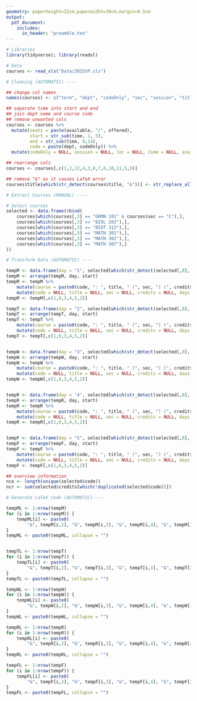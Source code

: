 ```yaml
---
geometry: paperheight=22cm,paperwidth=30cm,margin=0.5cm
output:
  pdf_document:
    includes:
      in_header: "preamble.tex"
---
```


<!-- HOW TO USE 

1. In the R chunk, navigate to the "Extract Courses (MANUAL)" section
2. Replace "DEPT XXX" with course code and "X" with section
3. Add more rows if required.
4. Note that there should be at least one course per day, otherwise you will have to modify the code
5. Render document

-->

```r

# Libraries
library(tidyverse); library(readxl)

# Data
courses <- read_xls("Data/2025SP.xls")

# Cleaning (AUTOMATIC) ----

## change col names
names(courses) <- c("term", "dept", "codeOnly", "sec", "session", "title", "loc", "room", "days", "time", "instructor", "credits", "available", "offered", "date", "location", "method", "enrolled")

## separate time into start and end
## join dept name and course code
## remove unwanted cols
courses <- courses %>% 
  mutate(seats = paste(available, "/", offered),
         start = str_sub(time, 1, 5),
         end = str_sub(time, 9,14),
         code = paste(dept, codeOnly)) %>%
  mutate(codeOnly = NULL, session = NULL, loc = NULL, time = NULL, available = NULL, offered = NULL, date = NULL, location = NULL, method = NULL, enrolled = NULL)

## rearrange cols
courses <- courses[,c(1,2,12,4,3,8,7,6,10,11,5,9)]

## remove "&" as it causes LaTeX error
courses$title[which(str_detect(courses$title, "&"))] <- str_replace_all(courses$title[which(str_detect(courses$title, "&"))], "&", "and")

# Extract Courses (MANUAL) ----

# Select courses
selected <- data.frame(rbind(
    courses[which(courses[,3] == "GRMN 101" & courses$sec == "C"),],
    courses[which(courses[,3] == "BIOL 203"),],
    courses[which(courses[,3] == "BIOT 313"),],
    courses[which(courses[,3] == "MATH 301"),],
    courses[which(courses[,3] == "MATH 302"),],
    courses[which(courses[,3] == "MATH 307"),]
))

# Transform Data (AUTOMATIC) ----

tempM <- data.frame(day = "1", selected[which(str_detect(selected[,8], "M")),c(3:11)])
tempM <- arrange(tempM, day, start)
tempM <- tempM %>%
    mutate(course = paste0(code, ": ", title, " (", sec, ") (", credits, ")")) %>%
    mutate(code = NULL, title = NULL, sec = NULL, credits = NULL, days = NULL)
tempM <- tempM[,c(1,6,3,4,5,2)]

tempT <- data.frame(day = "2", selected[which(str_detect(selected[,8], "T")),c(3:11)])
tempT <- arrange(tempT, day, start)
tempT <- tempT %>%
    mutate(course = paste0(code, ": ", title, " (", sec, ") (", credits, ")")) %>%
    mutate(code = NULL, title = NULL, sec = NULL, credits = NULL, days = NULL)
tempT <- tempT[,c(1,6,3,4,5,2)]


tempW <- data.frame(day = "3", selected[which(str_detect(selected[,8], "W")),c(3:11)])
tempW <- arrange(tempW, day, start)
tempW <- tempW %>%
    mutate(course = paste0(code, ": ", title, " (", sec, ") (", credits, ")")) %>%
    mutate(code = NULL, title = NULL, sec = NULL, credits = NULL, days = NULL)
tempW <- tempW[,c(1,6,3,4,5,2)]


tempR <- data.frame(day = "4", selected[which(str_detect(selected[,8], "R")),c(3:11)])
tempR <- arrange(tempR, day, start)
tempR <- tempR %>%
    mutate(course = paste0(code, ": ", title, " (", sec, ") (", credits, ")")) %>%
    mutate(code = NULL, title = NULL, sec = NULL, credits = NULL, days = NULL)
tempR <- tempR[,c(1,6,3,4,5,2)]


tempF <- data.frame(day = "5", selected[which(str_detect(selected[,8], "F")),c(3:11)])
tempF <- arrange(tempF, day, start)
tempF <- tempF %>%
    mutate(course = paste0(code, ": ", title, " (", sec, ") (", credits, ")")) %>%
    mutate(code = NULL, title = NULL, sec = NULL, credits = NULL, days = NULL)
tempF <- tempF[,c(1,6,3,4,5,2)]

## overview information
nco <- length(unique(selected$code))
ncr <- sum(selected$credits[which(!duplicated(selected$code))])

# Generate LaTeX Code (AUTOMATIC)----

tempML <- 1:nrow(tempM)
for (i in 1:nrow(tempM)) {
    tempML[i] <- paste0(
        "&", tempM[i,2], "&", tempM[i,3], "&", tempM[i,4], "&", tempM[i,5], "&", tempM[i,6], "\\\\")
}
tempML <- paste0(tempML, collapse = "")


tempTL <- 1:nrow(tempT)
for (i in 1:nrow(tempT)) {
    tempTL[i] <- paste0(
        "&", tempT[i,2], "&", tempT[i,3], "&", tempT[i,4], "&", tempT[i,5], "&", tempT[i,6], "\\\\")
}
tempTL <- paste0(tempTL, collapse = "")

tempWL <- 1:nrow(tempW)
for (i in 1:nrow(tempW)) {
    tempWL[i] <- paste0(
        "&", tempW[i,2], "&", tempW[i,3], "&", tempW[i,4], "&", tempW[i,5], "&", tempW[i,6], "\\\\")
}
tempWL <- paste0(tempWL, collapse = "")

tempRL <- 1:nrow(tempR)
for (i in 1:nrow(tempR)) {
    tempRL[i] <- paste0(
        "&", tempR[i,2], "&", tempR[i,3], "&", tempR[i,4], "&", tempR[i,5], "&", tempR[i,6], "\\\\")
}
tempRL <- paste0(tempRL, collapse = "")

tempFL <- 1:nrow(tempF)
for (i in 1:nrow(tempF)) {
    tempFL[i] <- paste0(
        "&", tempF[i,2], "&", tempF[i,3], "&", tempF[i,4], "&", tempF[i,5], "&", tempF[i,6], "\\\\")
}
tempFL <- paste0(tempFL, collapse = "")

```

```{=latex}

\begin{center} \textbf{\textcolor{teal!60!black}{{\huge Time Table - SPRING 2025}}} \end{center}
\begin{center} \textbf{\textcolor{teal!60!black}{{\large `r nco` courses - `r ncr` credits}}} \end{center} 
\phantom{}

\begin{tabularx}{\textwidth}{@{}Y{2.5cm}p{12cm}Y{2.5cm}Y{2.5cm}Y{2.5cm}p{4.9cm}@{}}

    \arrayrulecolor{teal!60!black} \hline
    \textbf{\textcolor{teal!60!black}{Day}} & 
    \textbf{\textcolor{teal!60!black}{Course (section) (credits)}} & 
    \textbf{\textcolor{teal!60!black}{Start Time}} & 
    \textbf{\textcolor{teal!60!black}{End Time}} & 
    \textbf{\textcolor{teal!60!black}{Room}} & 
    \textbf{\textcolor{teal!60!black}{Instructor}} \\ \hline

    \phantom{} \\ \hline
    \multirow{`r nrow(tempM)`}{*}{\textbf{\textcolor{teal!60!black}{Monday}}} `r tempML` \hline
    \phantom{} \\ \hline
    \multirow{`r nrow(tempT)`}{*}{\textbf{\textcolor{teal!60!black}{Tuesday}}} `r tempTL` \hline
    \phantom{} \\ \hline
    \multirow{`r nrow(tempW)`}{*}{\textbf{\textcolor{teal!60!black}{Wednesday}}} `r tempWL` \hline
    \phantom{} \\ \hline
    \multirow{`r nrow(tempR)`}{*}{\textbf{\textcolor{teal!60!black}{Thursday}}} `r tempRL` \hline
    \phantom{} \\ \hline
    \multirow{`r nrow(tempF)`}{*}{\textbf{\textcolor{teal!60!black}{Friday}}} `r tempFL` \hline

\end{tabularx}

```